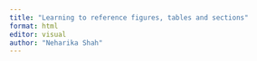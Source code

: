 ```yaml
---
title: "Learning to reference figures, tables and sections"
format: html
editor: visual
author: "Neharika Shah"
---
```


## 
